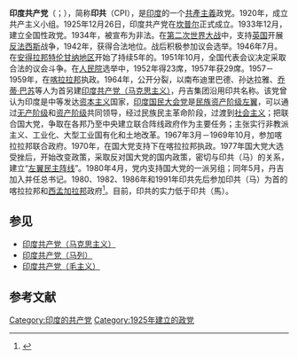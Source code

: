 {{Infobox political party
| name          = 印度共產黨
| native_name   = भारतीय कम्युनिस्ट पार्टी<br>Communist Party of India
| party_logo    = 
| flag          = CPI-banner.svg
| flag_size     = 200px
| colorcode     = red
| 总书记        = [[D·拉贾|D·拉贾]]
| leader1_title = 议会主席
| leader1_name  = [[比诺伊·维斯瓦姆|比诺伊·维斯瓦姆]]
| leader2_title = 人民院领袖
| leader2_name  = [[K·斯巴拉巴拉扬|K·斯巴拉巴拉扬]]
| leader3_title = 联邦院领袖
| leader3_name  = 比诺伊·维斯瓦姆
| foundation    = 1925年12月26日
| national      = [[左翼阵线_(印度)|左翼陣線]]
| ideology      = [[共產主義|共產主義]]<br>[[马克思列宁主义|马克思列宁主义]]
| position      = [[左翼|左翼]]
| colours       = [[紅色|紅色]]
| international = [[共产党和工人党国际会议|共产党和工人党国际会议]]<br>[[共产国际|共产国际]]（历史上）
| 党报          = 《[[新时代_(印度)|新时代]]》<br>《[[公共时间|公共时间]]》<br>《Kalantar》<br>《Visalaandhra》
| headquarters  = [[新德里|新德里]]
| 青年组织      = [[全印青年联合会|全印青年联合会]]
| 学生组织      = [[全印学生联合会|全印学生联合会]]
| 妇女组织      = [[印度妇女全国联合会|印度妇女全国联合会]]
| 工会组织      = [[全印工会大会|全印工会大会]]<br>[[印度国土工人联盟|印度国土工人联盟]]
| 农会组织      = [[全印农民联合会_(阿乔伊宫)|全印农民联合会 (阿乔伊宫)]]
| seats1_title  = [[人民院_(印度)|人民院]]
| seats1        = {{Composition bar|2|545|hex=red}}
| seats2_title  = [[联邦院_(印度)|联邦院]]
| seats2        = {{Composition bar|2|245|hex=red}}
| symbol        = Indian Election Symbol Ears of Corn and Sickle.png
| country       = 印度
| website       = {{URL|http://www.communistparty.in/}}
}}
{{共产党}}

'''印度共产党'''（{{lang-hi|भारतीय कम्युनिस्ट पार्टी}}；{{lang-en|Communist Party of India}}），简称'''印共'''（CPI），是[[印度|印度]]的一个[[共產主義|共產主義]]政党。1920年，成立共产主义小组。1925年12月26日，印度共产党在[[坎普尔|坎普尔]]正式成立。1933年12月，建立全国性政党。1934年，被宣布为非法。在[[第二次世界大战|第二次世界大战]]中，支持[[英国|英国]]开展[[反法西斯|反法西斯]]战争，1942年，获得合法地位。战后积极参加议会选举。1946年7月。在[[安得拉邦|安得拉邦]][[特伦甘纳邦|特伦甘纳地区]]开始了持续5年的{{le|特伦甘纳叛乱|Telangana Rebellion|农民武装斗争}}。1951年10月，全国代表会议决定采取合法的议会斗争。在[[人民院_(印度)|人民院]]选举中，1952年得23席，1957年获29席。1957－1959年，在[[喀拉拉邦|喀拉拉邦]]执政。1964年，公开分裂，以南布迪里巴德、孙达拉雅、[[乔蒂·巴苏|乔蒂·巴苏]]等人为首另建[[印度共产党（马克思主义）|印度共产党（马克思主义）]]，丹吉集团沿用印共名称。该党曾认为印度是中等发达[[资本主义|资本主义]]国家，[[印度国民大会党|印度国民大会党]]是[[民族资产阶级|民族资产阶级]][[左翼|左翼]]，可以通过[[无产阶级|无产阶级]]和[[资产阶级|资产阶级]]共同领导，经过民族民主革命阶段，过渡到[[社会主义|社会主义]]；把联合国大党，争取在各邦乃至中央建立联合阵线政府作为主要任务；主张实行非教派主义、工业化、大型工业国有化和土地改革。1967年3月－1969年10月，参加喀拉拉邦联合政府。1970年，在国大党支持下在喀拉拉邦执政。1977年国大党大选受挫后，开始改变政策，采取反对国大党的国内政策，密切与印共（马）的关系，建立“[[左翼阵线_(印度)|左翼民主阵线]]”。1980年4月，党内支持国大党的一派另组{{le|全印共产党|All India Communist Party}}；同年5月，丹吉加入并任总书记。1980、1982、1986年和1991年印共先后参加印共（马）为首的喀拉拉邦和[[西孟加拉邦|西孟加拉邦]]政府<ref>{{cite book |author=[[中共中央对外联络部|中共中央对外联络部]]《各国共产党总览》编辑委员会 |title= 各国共产党总览 |publisher= 当代世界出版社  |date=2000年1月 |isbn= 7-80115-132-1 }}</ref>。目前，印共的实力低于印共（馬）。

== 参见 ==
* [[印度共产党（马克思主义）|印度共产党（马克思主义）]]
* [[印度共产党（马列）|印度共产党（马列）]]
* [[印度共产党（毛主义）|印度共产党（毛主义）]]

== 参考文献 ==
{{reflist}}

{{印度政党}}

[[Category:印度的共产党|Category:印度的共产党]]
[[Category:1925年建立的政党|Category:1925年建立的政党]]